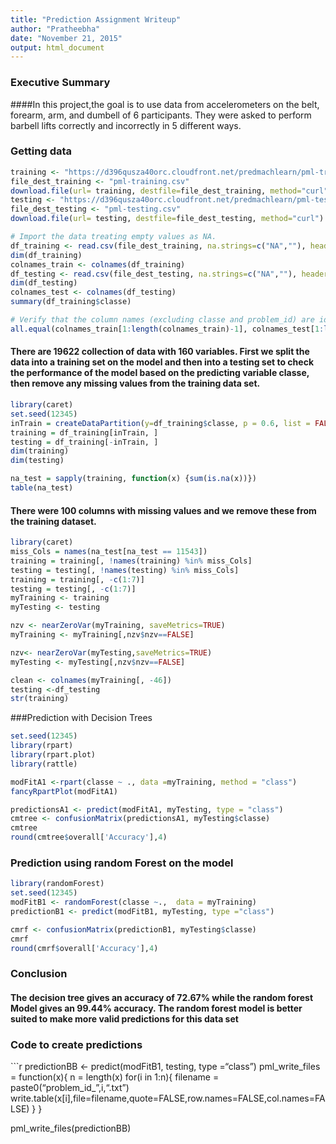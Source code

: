 ```yaml
---
title: "Prediction Assignment Writeup"
author: "Pratheebha"
date: "November 21, 2015"
output: html_document
---
```


### Executive Summary
####In this project,the goal is to use data from accelerometers on the belt, forearm, arm, and dumbell of 6 participants. They were asked to perform barbell lifts correctly and incorrectly in 5 different ways. 

### Getting data 
```r
training <- "https://d396qusza40orc.cloudfront.net/predmachlearn/pml-training.csv"
file_dest_training <- "pml-training.csv"
download.file(url= training, destfile=file_dest_training, method="curl")
testing <- "https://d396qusza40orc.cloudfront.net/predmachlearn/pml-testing.csv"
file_dest_testing <- "pml-testing.csv"
download.file(url= testing, destfile=file_dest_testing, method="curl")

# Import the data treating empty values as NA.
df_training <- read.csv(file_dest_training, na.strings=c("NA",""), header=TRUE)
dim(df_training)
colnames_train <- colnames(df_training)
df_testing <- read.csv(file_dest_testing, na.strings=c("NA",""), header=TRUE)
dim(df_testing)
colnames_test <- colnames(df_testing)
summary(df_training$classe)

# Verify that the column names (excluding classe and problem_id) are identical in the training and test set.
all.equal(colnames_train[1:length(colnames_train)-1], colnames_test[1:length(colnames_train)-1])
```
#### There are 19622 collection of data with 160 variables. First we split the data into a training set on the model and then into a testing set to check the performance of the model based on the predicting variable classe, then remove any missing values from the training data set.
```r
library(caret)
set.seed(12345)
inTrain = createDataPartition(y=df_training$classe, p = 0.6, list = FALSE)
training = df_training[inTrain, ]
testing = df_training[-inTrain, ]
dim(training)
dim(testing)

na_test = sapply(training, function(x) {sum(is.na(x))})
table(na_test)

```
#### There were 100 columns with missing values and we remove these from the training dataset.
```r
library(caret)
miss_Cols = names(na_test[na_test == 11543])
training = training[, !names(training) %in% miss_Cols]
testing = testing[, !names(testing) %in% miss_Cols]
training = training[, -c(1:7)]
testing = testing[, -c(1:7)]
myTraining <- training
myTesting <- testing

nzv <- nearZeroVar(myTraining, saveMetrics=TRUE)
myTraining <- myTraining[,nzv$nzv==FALSE]

nzv<- nearZeroVar(myTesting,saveMetrics=TRUE)
myTesting <- myTesting[,nzv$nzv==FALSE]

clean <- colnames(myTraining[, -46])
testing <-df_testing
str(training)

```

###Prediction with Decision Trees
```r
set.seed(12345)
library(rpart)
library(rpart.plot)
library(rattle)

modFitA1 <-rpart(classe ~ ., data =myTraining, method = "class")
fancyRpartPlot(modFitA1)
```
```r
predictionsA1 <- predict(modFitA1, myTesting, type = "class")
cmtree <- confusionMatrix(predictionsA1, myTesting$classe)
cmtree
round(cmtree$overall['Accuracy'],4)
```

### Prediction using random Forest on the model
```r
library(randomForest)
set.seed(12345)
modFitB1 <- randomForest(classe ~.,  data = myTraining)
predictionB1 <- predict(modFitB1, myTesting, type ="class")

cmrf <- confusionMatrix(predictionB1, myTesting$classe)
cmrf
round(cmrf$overall['Accuracy'],4)
```
### Conclusion
#### The decision tree gives an accuracy of 72.67% while the random forest Model gives an 99.44% accuracy. The random forest model is better suited to make more valid predictions for this data set 


### Code to create predictions
```r
predictionBB <- predict(modFitB1, testing, type ="class")
pml_write_files = function(x){
  n = length(x)
  for(i in 1:n){
    filename = paste0("problem_id_",i,".txt")
    write.table(x[i],file=filename,quote=FALSE,row.names=FALSE,col.names=FALSE)
  }
}

pml_write_files(predictionBB)
